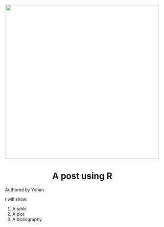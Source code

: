 <br> 
<center><img src="cherryBlossom.png" width="500"></center>

<center><h1> A post using R </h1></center>


<div align="right">Authored by Yohan </div>

I will show:

1. A table
2. A plot
3. A bibliography.


